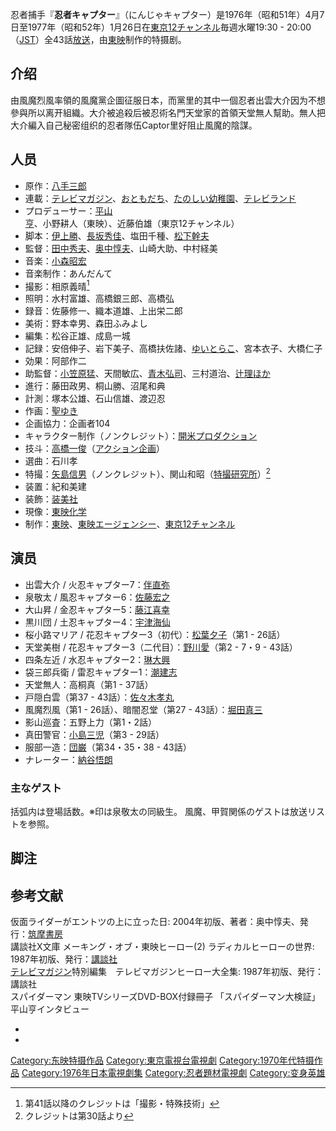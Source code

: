 
忍者捕手『'''忍者キャプター'''』（にんじゃキャプター）是1976年（昭和51年）4月7日至1977年（昭和52年）1月26日在[[テレビ東京|東京12チャンネル]]毎週水曜19:30 - 20:00（[[日本標準時|JST]]）全43話[[放送|放送]]，由[[東映|東映]]制作的特摄剧。
==介绍==
由風魔烈風率領的風魔黨企圖征服日本，而黨里的其中一個忍者出雲大介因为不想參與所以离开組織。大介被追殺后被忍術名門天堂家的首領天堂無人幫助。無人把大介編入自己秘密组织的忍者隊伍Captor里好阻止風魔的陰謀。
==人员 ==
* 原作：[[八手三郎|八手三郎]]
* 連載：[[テレビマガジン|テレビマガジン]]、[[おともだち|おともだち]]、[[たのしい幼稚園_(雑誌)|たのしい幼稚園]]、[[テレビランド|テレビランド]]
* プロデューサー：[[平山亨|平山亨]]、小野耕人（東映）、近藤伯雄（東京12チャンネル）
* 脚本：[[伊上勝|伊上勝]]、[[長坂秀佳|長坂秀佳]]、塩田千種、[[松下幹夫|松下幹夫]]
* 監督：[[田中秀夫|田中秀夫]]、[[奥中惇夫|奥中惇夫]]、山崎大助、中村経美
* 音楽：[[小森昭宏|小森昭宏]]
* 音楽制作：あんだんて
* 撮影：相原義晴<ref>第41話以降のクレジットは「撮影・特殊技術」</ref>
* 照明：水村富雄、高橋銀三郎、高橋弘
* 録音：佐藤修一、織本道雄、上出栄二郎
* 美術：野本幸男、森田ふみよし
* 編集：松谷正雄、成島一城
* 記録：安倍伸子、岩下美子、高橋扶佐諸、[[由井寅子|ゆいとらこ]]、宮本衣子、大橋仁子
* 効果：阿部作二
* 助監督：[[小笠原猛|小笠原猛]]、天間敏広、[[青木弘司|青木弘司]]、三村道治、[[辻理|辻理]]ほか
* 進行：藤田政男、桐山勝、沼尾和典
* 計測：塚本公雄、石山信雄、渡辺忍
* 作画：[[聖悠紀|聖ゆき]]
* 企画協力：企画者104
* キャラクター制作（ノンクレジット）：[[開米栄三|開米プロダクション]]
* 技斗：[[高橋一俊|高橋一俊]]（[[オフィスビッグ|アクション企画]]）
* 選曲：石川孝
* 特撮：[[矢島信男|矢島信男]]（ノンクレジット）、関山和昭（[[特撮研究所|特撮研究所]]）<ref>クレジットは第30話より</ref>
* 装置：紀和美建
* 装飾：[[装美社|装美社]]
* 現像：[[東映ラボ・テック|東映化学]]
* 制作：[[東映|東映]]、[[東映エージェンシー|東映エージェンシー]]、[[テレビ東京|東京12チャンネル]]
==演员==
* 出雲大介 / 火忍キャプター7：[[伴大介|伴直弥]]
* 泉敬太 / 風忍キャプター6：[[佐藤宏之_(俳優)|佐藤宏之]]
* 大山昇 / 金忍キャプター5：[[伍代参平|藤江喜幸]]
* 黒川団 / 土忍キャプター4：[[宇津海仙|宇津海仙]]
* 桜小路マリア / 花忍キャプター3（初代）：[[松葉夕子|松葉夕子]]（第1 - 26話）
* 天堂美樹 / 花忍キャプター3（二代目）：[[野川愛|野川愛]]（第2 - 7・9 - 43話）
* 四条左近 / 水忍キャプター2：[[琳大興|琳大興]]
* 袋三郎兵衛 / 雷忍キャプター1：[[潮健児|潮建志]]
* 天堂無人：高桐真（第1 - 37話）
* 戸隠白雲（第37 - 43話）：[[佐々木孝丸|佐々木孝丸]]
* 風魔烈風（第1 - 26話）、暗闇忍堂（第27 - 43話）：[[堀田眞三|堀田真三]]
* 影山巡査：五野上力（第1・2話）
* 真田警官：[[小島三児|小島三児]]（第3 - 29話）
* 服部一造：[[団巌|団巌]]（第34・35・38 - 43話）
* ナレーター：[[納谷悟朗|納谷悟朗]]

=== 主なゲスト ===
括弧内は登場話数。※印は泉敬太の同級生。 風魔、甲賀関係のゲストは放送リストを参照。<!--漢字表記不明の者については、カタカナで表記している-->
{{columns-list|3|
* 国防省局長：山田光一（1話）
* その娘・リツコ：舟橋まみ（1話）
* 霧島博士：山田禅二（2話）
* 霧島セツコ：古賀真佐代（2話）※
* アブチ大統領：[[片山滉|片山滉]]（4話）
* 才三：中野宣之（6話）
* 江田所長：原孝之（7話）
* 江田みどり：香山りか（7話）
* 田村信一郎：河合絃司（10話）
* 田村マサオ：小松陽太郎（10話）※
* ススムの姉：吉野比弓（11話）※
* 桜井コウジ：[[岩城力也|岩城力也]]（12話）
* 桜井トモコ：遠藤薫（12話）※
* かすみ：成瀬静江（13・14話）
* 源三：山田光一（13話）
* 切雲：佐々木孝丸（14話）
* ゆき：大森不二香（14話）
* 根来ジンパチ：[[森章二|森章二]]（16話）
* 根来しのぶ：竹宗久留美（16話）※
* 遠山銀次郎：杉義一（17話）
* 銀次郎の妻：[[木村有里|木村有里]]（17話）
* 遠山マキ：塚越かをり（17話）
* しずか（ニュドオ道人の娘）：野口みどり（23話）
* ケンタ：藤原哲也（24話）
* ケンタの母：菅野園子（24話）
* メグミ：籠瀬富美子（24話）
* 矢部博士：杉義一（31話）
* リツコ：古賀真佐代（33話）※
* 野村シュウサク：[[若尾義昭|若尾義昭]]（34話）
* 野村シンサク：鈴木恒（34話）
* 医師：柄沢英二（35話）
* ガソリンスタンド店主：[[鮎川浩|鮎川浩]]（36話）
* 店員・セイジ：大家博（36話）
* その妹・ミツコ：[[浅野温子|浅野温子]]（36話）
* 村山博士：夏木章（37話）
* 向井博士：高松雅雄（39話）
* 向井ともえ：今井美佐子（39話）
* レスター博士：[[大月ウルフ|大月ウルフ]]（41話）
* 通訳・ユキ：紺あき子（41話）
* 赤井先生：[[金井進二|金井進二]]（42話）
* 大神カスミ（狼丸の孫娘）：[[金月真美|金月真美]]（43話）
}}
== 脚注 ==

{{reflist}}
== 参考文献 ==
; 仮面ライダーがエントツの上に立った日: 2004年初版、著者：奥中惇夫、発行：[[筑摩書房|筑摩書房]]
; 講談社X文庫 メーキング・オブ・東映ヒーロー(2) ラディカルヒーローの世界: 1987年初版、発行：[[講談社|講談社]]
; [[テレビマガジン|テレビマガジン]]特別編集　テレビマガジンヒーロー大全集: 1987年初版、発行：講談社
; スパイダーマン 東映TVシリーズDVD-BOX付録冊子 「スパイダーマン大検証」平山亨インタビュー
* {{Cite book 
|date = 1990-11-30 
|title = [[全怪獣怪人|全怪獣怪人]] 
|publisher = [[勁文社|勁文社]] 
|volume = 下巻 
|id=C0676 
|isbn = 4-7669-1209-8 
|ref = {{SfnRef|全怪獣怪人 下|1990}}
}}
* {{Cite book 
|others = 監修 金田益実
|date = 1998-05-30
|title = [[宇宙船_(雑誌)|宇宙船]]SPECIAL ’70年代特撮ヒーロー全集 
|publisher = [[朝日ソノラマ|朝日ソノラマ]] 
|isbn = 4-257-03533-1 
|ref = {{SfnRef|宇宙船SPECIAL|1998}}
}}

{{DEFAULTSORT:Ninja Kyaputā}}
[[Category:东映特摄作品|Category:东映特摄作品]]
[[Category:東京電視台電視劇|Category:東京電視台電視劇]]
[[Category:1970年代特摄作品|Category:1970年代特摄作品]]
[[Category:1976年日本電視劇集|Category:1976年日本電視劇集]]
[[Category:忍者題材電視劇|Category:忍者題材電視劇]]
[[Category:变身英雄|Category:变身英雄]]